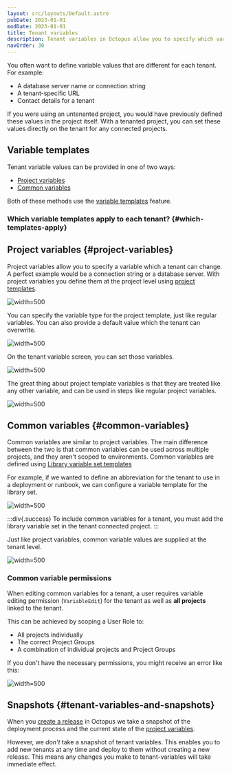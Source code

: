 ```yaml
---
layout: src/layouts/Default.astro
pubDate: 2023-01-01
modDate: 2023-01-01
title: Tenant variables
description: Tenant variables in Octopus allow you to specify which variables are required to deploy a project to a tenant successfully; Project variables are values that differ between projects and environments. Common variables are common across multiple tenants that require a unique value per tenant.
navOrder: 30
---
```


You often want to define variable values that are different for each tenant. For example:
- A database server name or connection string
- A tenant-specific URL
- Contact details for a tenant

If you were using an untenanted project, you would have previously defined these values in the project itself. With a tenanted project, you can set these values directly on the tenant for any connected projects.

## Variable templates

Tenant variable values can be provided in one of two ways:

- [Project variables](#project-variables)
- [Common variables](#common-variables)

Both of these methods use the [variable templates](/docs/projects/variables/variable-templates) feature.

### Which variable templates apply to each tenant? \{#which-templates-apply}

<TenantsWhichVariableTemplatesApply />

## Project variables \{#project-variables}

Project variables allow you to specify a variable which a tenant can change. A perfect example would be a connection string or a database server. With project variables you define them at the project level using [project templates](/docs/projects/variables/variable-templates/#project-templates).

![](/docs/tenants/images/project-template-screen.png "width=500")

You can specify the variable type for the project template, just like regular variables. You can also provide a default value which the tenant can overwrite.

![](/docs/tenants/images/project-template-edit.png "width=500")

On the tenant variable screen, you can set those variables.

![](/docs/tenants/images/project-template-tenant-value.png "width=500")

The great thing about project template variables is that they are treated like any other variable, and can be used in steps like regular project variables.

![](/docs/tenants/images/project-template-variable-value-in-step.png "width=500")


## Common variables \{#common-variables}

Common variables are similar to project variables. The main difference between the two is that common variables can be used across multiple projects, and they aren't scoped to environments. Common variables are defined using [Library variable set templates](/docs/projects/variables/variable-templates/#adding-a-variable-template)

For example, if we wanted to define an abbreviation for the tenant to use in a deployment or runbook, we can configure a variable template for the library set.

![](/docs/tenants/images/common-variable-template.png "width=500")

:::div{.success}
To include common variables for a tenant, you must add the library variable set in the tenant connected project.
:::

Just like project variables, common variable values are supplied at the tenant level.

![](/docs/tenants/images/common-variable-tenant-value.png "width=500")
  
### Common variable permissions

When editing common variables for a tenant, a user requires variable editing permission (`VariableEdit`) for the tenant as well as **all projects** linked to the tenant. 

This can be achieved by scoping a User Role to:
- All projects individually 
- The correct Project Groups 
- A combination of individual projects and Project Groups

If you don't have the necessary permissions, you might receive an error like this:

![](/docs/tenants/images/common-variable-permissions-error.png "width=500")

## Snapshots \{#tenant-variables-and-snapshots}

When you [create a release](/docs/octopus-rest-api/octopus-cli/create-release/) in Octopus we take a snapshot of the deployment process and the current state of the [project variables](/docs/projects/variables). 

However, we *don't* take a snapshot of tenant variables. This enables you to add new tenants at any time and deploy to them without creating a new release. This means any changes you make to tenant-variables will take immediate effect.

